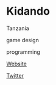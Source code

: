 # Kidando

<Location>

Tanzania

</Location>

<Skills>

game design

programming

</Skills>

<Personal>

[Website](http://kidando.net)

[Twitter](https://twitter.com/Kidando)

</Personal>


